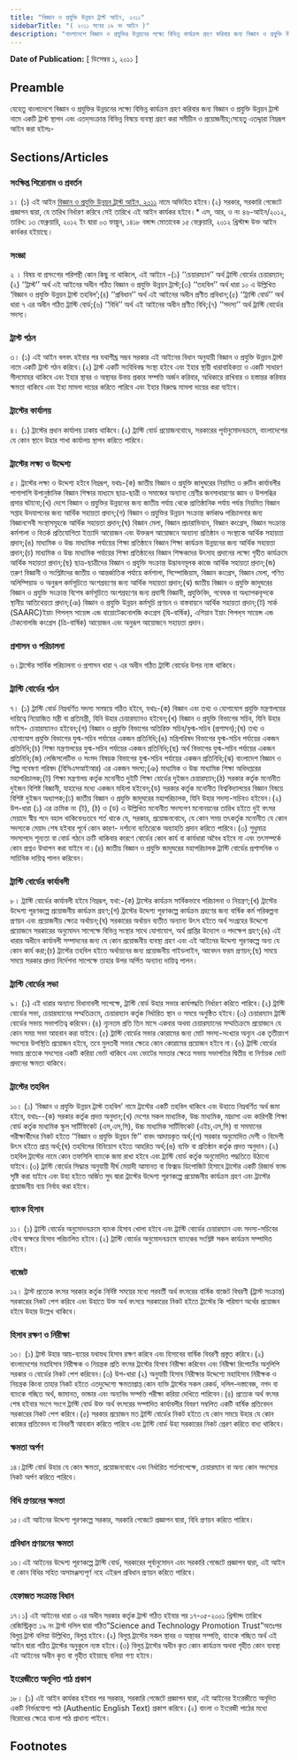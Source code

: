 ```yaml
---
title: "বিজ্ঞান ও প্রযুক্তি উন্নয়ন ট্রাস্ট আইন, ২০১১"
sidebarTitle: "( ২০১১ সনের ১৯ নং আইন )"
description: "বাংলাদেশে বিজ্ঞান ও প্রযুক্তির উন্নয়নের লক্ষ্যে বিভিন্ন কার্যক্রম গ্রহণ করিবার জন্য বিজ্ঞান ও প্রযুক্তি উন্নয়ন ট্রাস্ট নামে একটি ট্রাস্ট স্থাপন এবং এতদ্‌সংক্রান্ত বিভিন্ন বিষয়ে ব্যবস্থা গ্রহণকল্পে প্রণীত আইন"
---
```


**Date of Publication:** [ ডিসেম্বর ১, ২০১১ ]

## Preamble

যেহেতু বাংলাদেশে বিজ্ঞান ও প্রযুক্তির উন্নয়নের লক্ষ্যে বিভিন্ন কার্যক্রম গ্রহণ করিবার জন্য বিজ্ঞান ও প্রযুক্তি উন্নয়ন ট্রাস্ট নামে একটি ট্রাস্ট স্থাপন এবং এতদ্‌সংক্রান্ত বিভিন্ন বিষয়ে ব্যবস্থা গ্রহণ করা সমীচীন ও প্রয়োজনীয়;সেহেতু এতদ্দ্বারা নিম্নরূপ আইন করা হইলঃ-

## Sections/Articles

### সংক্ষিপ্ত শিরোনাম ও প্রবর্তন

১। (১) এই আইন [বিজ্ঞান ও প্রযুক্তি উন্নয়ন ট্রাস্ট আইন, ২০১১](/act-1080.html "বিজ্ঞান ও প্রযুক্তি উন্নয়ন ট্রাস্ট আইন, ২০১১") নামে অভিহিত হইবে।(২) সরকার, সরকারি গেজেটে প্রজ্ঞাপন দ্বারা, যে তারিখ নির্ধারণ করিবে সেই তারিখে এই আইন কার্যকর হইবে।\* এস, আর, ও নং ৪৬-আইন/২০১২, তারিখ: ১৩ ফেব্রুয়ারি, ২০১২ ইং দ্বারা ০৩ ফাল্গুন, ১৪১৮ বঙ্গাব্দ মোতাবেক ১৫ ফেব্রুয়ারি, ২০১২ খ্রিস্টাব্দ উক্ত আইন কার্যকর হইয়াছে।

### সংজ্ঞা

২ । বিষয় বা প্রসংগের পরিপন্থী কোন কিছু না থাকিলে, এই আইনে -(১) ‘‘চেয়ারম্যান’’ অর্থ ট্রাস্টি বোর্ডের চেয়ারম্যান;(২) ‘‘ট্রাস্ট’’ অর্থ এই আইনের অধীন গঠিত বিজ্ঞান ও প্রযুক্তি উন্নয়ন ট্রাস্ট;(৩) ‘‘তহবিল’’ অর্থ ধারা ১০ এ উল্লিখিত ‘বিজ্ঞান ও প্রযুক্তি উন্নয়ন ট্রাস্ট তহবিল’;(৪) ‘‘প্রবিধান’’ অর্থ এই আইনের অধীন প্রণীত প্রবিধান;(৫) ‘‘ট্রাস্টি বোর্ড’’ অর্থ ধারা ৭ এর অধীন গঠিত ট্রাস্টি বোর্ড;(৬) ‘‘বিধি’’ অর্থ এই আইনের অধীন প্রণীত বিধি;(৭) ‘‘সদস্য’’ অর্থ ট্রাস্টি বোর্ডের সদস্য।

### ট্রাস্ট গঠন

৩। (১) এই আইন বলবৎ হইবার পর যথাশীঘ্র সম্ভব সরকার এই আইনের বিধান অনুযায়ী বিজ্ঞান ও প্রযুক্তি উন্নয়ন ট্রাস্ট নামে একটি ট্রাস্ট গঠন করিবে।(২) ট্রাস্ট একটি সংবিধিবদ্ধ সংস্থা হইবে এবং ইহার স্থায়ী ধারাবাহিকতা ও একটি সাধারণ সীলমোহর থাকিবে এবং ইহার স্থাবর ও অস্থাবর উভয় প্রকার সম্পত্তি অর্জন করিবার, অধিকারে রাখিবার ও হস্তান্তর করিবার ক্ষমতা থাকিবে এবং ইহা মামলা দায়ের করিতে পারিবে এবং ইহার বিরুদ্ধে মামলা দায়ের করা যাইবে।

### ট্রাস্টের কার্যালয়

৪। (১) ট্রাস্টের প্রধান কার্যালয় ঢাকায় থাকিবে।(২) ট্রাস্টি বোর্ড প্রয়োজনবোধে, সরকারের পূর্বানুমোদনক্রমে, বাংলাদেশের যে কোন স্থানে উহার শাখা কার্যালয় স্থাপন করিতে পারিবে।

### ট্রাস্টের লক্ষ্য ও উদ্দেশ্য

৫। ট্রাস্টের লক্ষ্য ও উদ্দেশ্য হইবে নিম্নরূপ, যথাঃ-(ক) জাতীয় বিজ্ঞান ও প্রযুক্তি জাদুঘরের নিয়মিত ও রুটিন কার্যাবলীর পাশাপাশি উপানুষ্ঠানিক বিজ্ঞান শিক্ষার মাধ্যমে ছাত্র-ছাত্রী ও সমাজের অন্যান্য শ্রেণীর জনসাধারণের জ্ঞান ও উপলব্ধির প্রসার ঘটানো;(খ) দেশে বিজ্ঞান ও প্রযুক্তির উন্নয়নের জন্য জাতীয় পর্যায় থেকে প্রাতিষ্ঠানিক পর্যায় পর্যন্ত নিয়মিত বিজ্ঞান সপ্তাহ উদযাপনের জন্য আর্থিক সহায়তা প্রদান;(গ) বিজ্ঞান ও প্রযুক্তির উন্নয়ন সংক্রান্ত কর্মকাণ্ড পরিচালনার জন্য বিজ্ঞানসেবী সংস্থাসমূহকে আর্থিক সহায়তা প্রদান;(ঘ) বিজ্ঞান মেলা, বিজ্ঞান প্রচারাভিযান, বিজ্ঞান কংগ্রেস, বিজ্ঞান সংক্রান্ত কর্মশালা ও বিতর্ক প্রতিযোগিতা ইত্যাদি আয়োজন এবং উক্তরূপ আয়োজনে অন্যান্য প্রতিষ্ঠান ও সংস্থাকে আর্থিক সহায়তা প্রদান;(ঙ) মাধ্যমিক ও উচ্চ মাধ্যমিক পর্যায়ের শিক্ষা প্রতিষ্ঠানে বিজ্ঞান শিক্ষা কার্যক্রম উন্নয়নের জন্য আর্থিক সহায়তা প্রদান;(চ) মাধ্যমিক ও উচ্চ মাধ্যমিক পর্যায়ের শিক্ষা প্রতিষ্ঠানের বিজ্ঞান শিক্ষকদের উৎসাহ প্রদানের লক্ষ্যে গৃহীত কার্যক্রমে আর্থিক সহায়তা প্রদান;(ছ) ছাত্র-ছাত্রীদের বিজ্ঞান ও প্রযুক্তি সংক্রান্ত উদ্ভাবনমূলক কাজে আর্থিক সহায়তা প্রদান;(জ) তরুণ বিজ্ঞানী ও সংশ্লিষ্টদের জাতীয় ও আন্তর্জাতিক পর্যায়ে কর্মশালা, সিম্পোজিয়াম, বিজ্ঞান কংগ্রেস, বিজ্ঞান মেলা, গণিত অলিম্পিয়াড ও অনুরূপ কর্মসূচিতে অংশগ্রহণের জন্য আর্থিক সহায়তা প্রদান;(ঝ) জাতীয় বিজ্ঞান ও প্রযুক্তি জাদুঘরের বিজ্ঞান ও প্রযুক্তি সংক্রান্ত বিশেষ কর্মসূচিতে অংশগ্রহণের জন্য প্রবাসী বিজ্ঞানী, প্রযুক্তিবিদ, গবেষক বা অধ্যাপকবৃন্দকে স্থানীয় আতিথেয়তা প্রদান;(ঞ) বিজ্ঞান ও প্রযুক্তি উন্নয়ন কর্মসূচি প্রণয়ন ও বাস্তবায়নে আর্থিক সহায়তা প্রদান;(ট) সার্ক (SAARC)ইয়াং পিপল্‌স সায়েন্স এন্ড বায়োটেকনোলজি কংগ্রেস (দ্বি-বার্ষিক), এশিয়ান ইয়াং পিপল্‌স সায়েন্স এন্ড টেকনোলজি কংগ্রেস (ত্রি-বার্ষিক) আয়োজন এবং অনুরূপ আয়োজনে সহায়তা প্রদান।

### প্রশাসন ও পরিচালনা

৬।ট্রাস্টের সার্বিক পরিচালনা ও প্রশাসন ধারা ৭ এর অধীন গঠিত ট্রাস্টি বোর্ডের উপর ন্যস্ত থাকিবে।

### ট্রাস্টি বোর্ডের গঠন

৭। (১) ট্রাস্টি বোর্ড নিম্নবর্ণিত সদস্য সমন্বয়ে গঠিত হইবে, যথাঃ-(ক) বিজ্ঞান এবং তথ্য ও যোগাযোগ প্রযুক্তি মন্ত্রণালয়ের দায়িত্বে নিয়োজিত মন্ত্রী বা প্রতিমন্ত্রী, যিনি উহার চেয়ারম্যানও হইবেন;(খ) বিজ্ঞান ও প্রযুক্তি বিভাগের সচিব, যিনি উহার ভাইস- চেয়ারম্যানও হইবেন;(গ) বিজ্ঞান ও প্রযুক্তি বিভাগের অতিরিক্ত সচিব/যুগ্ম-সচিব (প্রশাসন);(ঘ) তথ্য ও যোগাযোগ প্রযুক্তি বিভাগের যুগ্ম-সচিব পর্যায়ের একজন প্রতিনিধি;(ঙ) মন্ত্রিপরিষদ বিভাগের যুগ্ম-সচিব পর্যায়ের একজন প্রতিনিধি;(চ) শিক্ষা মন্ত্রণালয়ের যুগ্ম-সচিব পর্যায়ের একজন প্রতিনিধি;(ছ) অর্থ বিভাগের যুগ্ম-সচিব পর্যায়ের একজন প্রতিনিধি;(জ) লেজিসলেটিভ ও সংসদ বিষয়ক বিভাগের যুগ্ম-সচিব পর্যায়ের একজন প্রতিনিধি;(ঝ) বাংলাদেশ বিজ্ঞান ও শিল্প গবেষণা পরিষদ (বিসিএসআইআর) এর একজন সদস্য;(ঞ) মাধ্যমিক ও উচ্চ মাধ্যমিক শিক্ষা অধিদপ্তরের মহাপরিচালক;(ট) শিক্ষা মন্ত্রণালয় কর্তৃক মনোনীত দুইটি শিক্ষা বোর্ডের দুইজন চেয়ারম্যান;(ঠ) সরকার কর্তৃক মনোনীত দুইজন বিশিষ্ট বিজ্ঞানী, যাহাদের মধ্যে একজন মহিলা হইবেন;(ড) সরকার কর্তৃক মনোনীত বিশ্ববিদ্যালয়ের বিজ্ঞান বিষয়ে বিশিষ্ট দুইজন অধ্যাপক;(ঢ) জাতীয় বিজ্ঞান ও প্রযুক্তি জাদুঘরের মহাপরিচালক, যিনি উহার সদস্য-সচিবও হইবেন।(২) উপ-ধারা (১) এর ক্রমিক নং (ট), (ঠ) ও (ড) এ উল্লিখিত মনোনীত সদস্যগণ মনোনয়নের তারিখ হইতে দুই বৎসর মেয়াদে স্বীয় পদে বহাল থাকিবেনঃতবে শর্ত থাকে যে, সরকার, প্রয়োজনবোধে, যে কোন সময় তৎকর্তৃক মনোনীত যে কোন সদস্যকে মেয়াদ শেষ হইবার পূর্বে কোন কারণ- দর্শানো ব্যতিরেকে অব্যাহতি প্রদান করিতে পারিবে।(৩) শুধুমাত্র সদস্যপদে শূন্যতা বা বোর্ড গঠনে ক্রটি থাকিবার কারণে বোর্ডের কোন কার্য বা কার্যধারা অবৈধ হইবে না এবং তৎসম্পর্কে কোন প্রশ্নও উত্থাপন করা যাইবে না।(৪) জাতীয় বিজ্ঞান ও প্রযুক্তি জাদুঘরের মহাপরিচালক ট্রাস্টি বোর্ডের প্রশাসনিক ও সাচিবিক দায়িত্ব পালন করিবেন।

### ট্রাস্টি বোর্ডের কার্যাবলী

৮। ট্রাস্টি বোর্ডের কার্যাবলী হইবে নিম্নরূপ, যথা:-(ক) ট্রাস্টের কার্যক্রম সার্বিকভাবে পরিচালনা ও নিয়ন্ত্রণ;(খ) ট্রাস্টের উদ্দেশ্য পূরণকল্পে প্রয়োজনীয় কার্যক্রম গ্রহণ;(গ) ট্রাস্টের উদ্দেশ্য পূরণকল্পে কার্যক্রম গ্রহণের জন্য বার্ষিক কর্ম পরিকল্পনা প্রণয়ন এবং প্রয়োজনীয় ক্ষেত্রে অর্থায়ন;(ঘ) সরকারের অর্থায়ন ব্যতীত অন্যান্য উৎস হইতে অর্থ সংগ্রহের উদ্দেশ্যে প্রয়োজনে সরকারের অনুমোদন সাপেক্ষে বিভিন্ন সংস্থার সাথে যোগাযোগ, অর্থ প্রাপ্তির উদ্যোগ ও পদক্ষেপ গ্রহণ;(ঙ) এই ধারার অধীনে কার্যাবলী সম্পাদনের জন্য যে কোন প্রয়োজনীয় ব্যবস্থা গ্রহণ এবং এই আইনের উদ্দেশ্য পূরণকল্পে অন্য যে কোন কার্য করা;(চ) ট্রাস্টের তহবিল হইতে অর্থায়নের জন্য প্রয়োজনীয় গাইডলাইন, আবেদন ফরম প্রণয়ন;(ছ) সময়ে সময়ে সরকার প্রদত্ত নির্দেশনা সাপেক্ষে তাহার উপর অর্পিত অন্যান্য দায়িত্ব পালন।

### ট্রাস্টি বোর্ডের সভা

৯। (১) এই ধারার অন্যান্য বিধানাবলী সাপেক্ষে, ট্রাস্টি বোর্ড উহার সভার কার্যপদ্ধতি নির্ধারণ করিতে পারিবে।(২) ট্রাস্টি বোর্ডের সভা, চেয়ারম্যানের সম্মতিক্রমে, চেয়ারম্যান কর্তৃক নির্ধারিত স্থান ও সময়ে অনুষ্ঠিত হইবে।(৩) চেয়ারম্যান ট্রাস্টি বোর্ডের সভায় সভাপতিত্ব করিবেন।(৪) ন্যূনতম প্রতি তিন মাসে একবার অথবা চেয়ারম্যানের সম্মতিক্রমে প্রয়োজনে যে কোন সময় সভা আহবান করা যাইবে।(৫) ট্রাস্টি বোর্ডের সভার কোরামের জন্য মোট সদস্য-সংখ্যার অন্যূন এক তৃতীয়াংশ সদস্যের উপস্থিতি প্রয়োজন হইবে, তবে মুলতবী সভার ক্ষেত্রে কোন কোরামের প্রয়োজন হইবে না।(৬) ট্রাস্টি বোর্ডের সভায় প্রত্যেক সদস্যের একটি করিয়া ভোট থাকিবে এবং ভোটের সমতার ক্ষেত্রে সভায় সভাপতির দ্বিতীয় বা নির্ণায়ক ভোট প্রদানের ক্ষমতা থাকিবে।

### ট্রাস্টের তহবিল

১০। (১) ‘বিজ্ঞান ও প্রযুক্তি উন্নয়ন ট্রাস্ট তহবিল’ নামে ট্রাস্টের একটি তহবিল থাকিবে এবং উহাতে নিম্নবর্ণিত অর্থ জমা হইবে, যথাঃ--(ক) সরকার কর্তৃক প্রদত্ত অনুদান;(খ) দেশের সকল মাধ্যমিক, উচ্চ মাধ্যমিক, মাদ্রাসা এবং কারিগরী শিক্ষা বোর্ড কর্তৃক মাধ্যমিক স্কুল সার্টিফিকেট (এস,এস,সি), উচ্চ মাধ্যমিক সার্টিফিকেট (এইচ,এস,সি) বা সমমানের পরীক্ষার্থীদের নিকট হইতে ‘‘বিজ্ঞান ও প্রযুক্তি উন্নয়ন ফি’’ বাবদ আদায়কৃত অর্থ;(গ) সরকার অনুমোদিত দেশী ও বিদেশী উৎস হইতে প্রাপ্ত অর্থ;(ঘ) তহবিলের বিনিয়োগ হইতে আহরিত অর্থ;(ঙ) ব্যক্তি বা প্রতিষ্ঠান কর্তৃক প্রদত্ত অনুদান।(২) তহবিল ট্রাস্টের নামে কোন তফসিলি ব্যাংকে জমা রাখা হইবে এবং ট্রাস্টি বোর্ড কর্তৃক অনুমোদিত পদ্ধতিতে উঠানো যাইবে।(৩) ট্রাস্টি বোর্ডের সিদ্ধান্ত অনুযায়ী দীর্ঘ মেয়াদী আমানত বা ফিক্সড ডিপোজিট হিসাবে ট্রাস্টের একটি রিজার্ভ ফান্ড সৃষ্টি করা যাইবে এবং উহা হইতে অর্জিত সুদ দ্বারা ট্রাস্টের উদ্দেশ্য পূরণকল্পে প্রয়োজনীয় কার্যক্রম গ্রহণ এবং ট্রাস্টের প্রয়োজনীয় ব্যয় নির্বাহ করা হইবে।

### ব্যাংক হিসাব

১১। (১) ট্রাস্টি বোর্ডের অনুমোদনক্রমে ব্যাংক হিসাব খোলা হইবে এবং ট্রাস্টি বোর্ডের চেয়ারম্যান এবং সদস্য-সচিবের যৌথ স্বাক্ষরে হিসাব পরিচালিত হইবে।(২) ট্রাস্টি বোর্ডের অনুমোদনক্রমে ব্যাংকের সংশ্লিষ্ট সকল কার্যক্রম সম্পাদিত হইবে।

### বাজেট

১২। ট্রাস্ট প্রত্যেক বৎসর সরকার কর্তৃক নির্দিষ্ট সময়ের মধ্যে পরবর্তী অর্থ বৎসরের বার্ষিক বাজেট বিবরণী (ট্রাস্ট সংক্রান্ত) সরকারের নিকট পেশ করিবে এবং উহাতে উক্ত অর্থ বৎসরে সরকারের নিকট হইতে ট্রাস্টের কি পরিমাণ অর্থের প্রয়োজন হইবে উহার উল্লেখ থাকিবে।

### হিসাব রক্ষণ ও নিরীক্ষা

১৩। (১) ট্রাস্ট উহার আয়-ব্যয়ের যথাযথ হিসাব রক্ষণ করিবে এবং হিসাবের বার্ষিক বিবরণী প্রস্তুত করিবে।(২) বাংলাদেশের মহাহিসাব নিরীক্ষক ও নিয়ন্ত্রক প্রতি বৎসর ট্রাস্টের হিসাব নিরীক্ষা করিবেন এবং নিরীক্ষা রিপোর্টের অনুলিপি সরকার ও বোর্ডের নিকট পেশ করিবেন।(৩) উপ-ধারা (২) অনুযায়ী হিসাব নিরীক্ষার উদ্দেশ্যে মহাহিসাব নিরীক্ষক ও নিয়ন্ত্রক কিংবা তাহার নিকট হইতে এতদুদ্দেশ্যে ক্ষমতাপ্রাপ্ত কোন ব্যক্তি ট্রাস্টের সকল রেকর্ড, দলিল-দস্তাবেজ, নগদ বা ব্যাংকে গচ্ছিত অর্থ, জামানত, ভান্ডার এবং অন্যবিধ সম্পত্তি পরীক্ষা করিয়া দেখিতে পারিবেন।(৪) প্রত্যেক অর্থ বৎসর শেষ হইবার সংগে সংগে ট্রাস্টি বোর্ড উক্ত অর্থ বৎসরের সম্পাদিত কার্যাবলীর বিবরণ সম্বলিত একটি বার্ষিক প্রতিবেদন সরকারের নিকট পেশ করিবে।(৫) সরকার প্রয়োজন মত ট্রাস্টি বোর্ডের নিকট হইতে যে কোন সময়ে উহার যে কোন কাজের প্রতিবেদন বা বিবরণী আহবান করিতে পারিবে এবং ট্রাস্টি বোর্ড উহা সরকারের নিকট প্রেরণ করিতে বাধ্য থাকিবে।

### ক্ষমতা অর্পণ

১৪।ট্রাস্টি বোর্ড উহার যে কোন ক্ষমতা, প্রয়োজনবোধে এবং নির্ধারিত শর্তসাপেক্ষে, চেয়ারম্যান বা অন্য কোন সদস্যের নিকট অর্পণ করিতে পারিবে।

### বিধি প্রণয়নের ক্ষমতা

১৫।এই আইনের উদ্দেশ্য পূরণকল্পে সরকার, সরকারি গেজেটে প্রজ্ঞাপন দ্বারা, বিধি প্রণয়ন করিতে পারিবে।

### প্রবিধান প্রণয়নের ক্ষমতা

১৬।এই আইনের উদ্দেশ্য পূরণকল্পে ট্রাস্টি বোর্ড, সরকারের পূর্বানুমোদন এবং সরকারি গেজেটে প্রজ্ঞাপন দ্বারা, এই আইন বা কোন বিধির সহিত অসামঞ্জস্যপূর্ণ নহে এইরূপ প্রবিধান প্রণয়ন করিতে পারিবে।

### হেফাজত সংক্রান্ত বিধান

১৭।১) এই আইনের ধারা ৩ এর অধীন সরকার কর্তৃক ট্রাস্ট গঠিত হইবার পর ১৭-০৫-২০০১ খ্রিস্টাব্দ তারিখে রেজিস্ট্রিকৃত ১৯ নং ট্রাস্ট দলিল দ্বারা গঠিত”Science and Technology Promotion Trust”অতঃপর বিলুপ্ত ট্রাস্ট বলিয়া উল্লিখিত, বিলুপ্ত হইবে।(২) বিলুপ্ত ট্রাস্টের সকল স্থাবর ও অস্থাবর সম্পত্তি, ব্যাংকে গচ্ছিত অর্থ এই আইন দ্বারা গঠিত ট্রাস্টের অনুকূলে ন্যস্ত হইবে।(৩) বিলুপ্ত ট্রাস্টের অধীন কৃত কোন কার্যক্রম অথবা গৃহীত কোন ব্যবস্থা এই আইনের অধীন কৃত বা গৃহীত হইয়াছে বলিয়া গণ্য হইবে।

### ইংরেজীতে অনূদিত পাঠ প্রকাশ

১৮। (১) এই আইন কার্যকর হইবার পর সরকার, সরকারি গেজেটে প্রজ্ঞাপন দ্বারা, এই আইনের ইংরেজীতে অনূদিত একটি নির্ভরযোগ্য পাঠ (Authentic English Text) প্রকাশ করিবে।(২) বাংলা ও ইংরেজী পাঠের মধ্যে বিরোধের ক্ষেত্রে বাংলা পাঠ প্রাধান্য পাইবে।

## Footnotes
